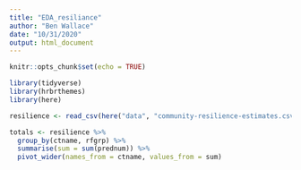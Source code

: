 ```yaml
---
title: "EDA_resiliance"
author: "Ben Wallace"
date: "10/31/2020"
output: html_document
---
```


```r
knitr::opts_chunk$set(echo = TRUE)
```

```r
library(tidyverse)
library(hrbrthemes)
library(here)
```

```r
resilience <- read_csv(here("data", "community-resilience-estimates.csv"))
```


```r
totals <- resilience %>%
  group_by(ctname, rfgrp) %>%
  summarise(sum = sum(prednum)) %>%
  pivot_wider(names_from = ctname, values_from = sum)
```


